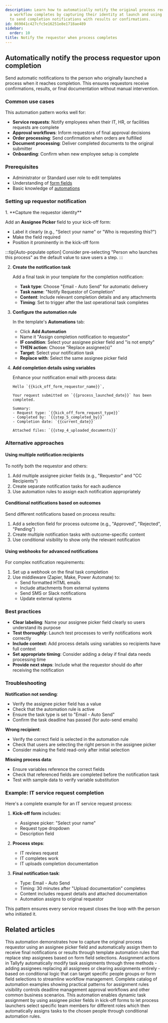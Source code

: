 ```yaml
---
description: Learn how to automatically notify the original process requestor when
  a workflow completes by capturing their identity at launch and using automations
  to send completion notifications with results or confirmations.
id: 869041c427cfc5e16251e8e1718ae489
sidebar:
  order: 10
title: Notify the requestor when process completes
---
```



## Automatically notify the process requestor upon completion

Send automatic notifications to the person who originally launched a process when it reaches completion. This ensures requestors receive confirmations, results, or final documentation without manual intervention.

### Common use cases

This automation pattern works well for:
- **Service requests**: Notify employees when their IT, HR, or facilities requests are complete
- **Approval workflows**: Inform requestors of final approval decisions
- **Order processing**: Send confirmation when orders are fulfilled
- **Document processing**: Deliver completed documents to the original submitter
- **Onboarding**: Confirm when new employee setup is complete

### Prerequisites

- Administrator or Standard user role to edit templates
- Understanding of [form fields](/products/pro/tracking-and-tasks/tasks/what-are-form-fields-in-tallyfy/)
- Basic knowledge of [automations](/products/pro/documenting/templates/automations/)

### Setting up requestor notification

<Steps>
1. **Capture the requestor identity**
   
   Add an **Assignee Picker** field to your kick-off form:
   - Label it clearly (e.g., "Select your name" or "Who is requesting this?")
   - Make the field required
   - Position it prominently in the kick-off form
   
   :::tip[Auto-populate option]
   Consider pre-selecting "Person who launches this process" as the default value to save users a step.
   :::

2. **Create the notification task**
   
   Add a final task in your template for the completion notification:
   - **Task type**: Choose "Email - Auto Send" for automatic delivery
   - **Task name**: "Notify Requestor of Completion"
   - **Content**: Include relevant completion details and any attachments
   - **Timing**: Set to trigger after the last operational task completes

3. **Configure the automation rule**
   
   In the template's **Automations** tab:
   - Click **Add Automation**
   - Name it "Assign completion notification to requestor"
   - **IF condition**: Select your assignee picker field and "is not empty"
   - **THEN action**: Choose "Replace assignee(s)"
   - **Target**: Select your notification task
   - **Replace with**: Select the same assignee picker field

4. **Add completion details using variables**
   
   Enhance your notification email with process data:
   ```
   Hello `{{kick_off_form_requestor_name}}`,
   
   Your request submitted on `{{process_launched_date}}` has been completed.
   
   Summary:
   - Request type: `{{kick_off_form_request_type}}`
   - Completed by: `{{step_5_completed_by}}`
   - Completion date: `{{current_date}}`
   
   Attached files: `{{step_4_uploaded_documents}}`
   ```
</Steps>

### Alternative approaches

#### Using multiple notification recipients

To notify both the requestor and others:
1. Add multiple assignee picker fields (e.g., "Requestor" and "CC Recipients")
2. Create separate notification tasks for each audience
3. Use automation rules to assign each notification appropriately

#### Conditional notifications based on outcomes

Send different notifications based on process results:
1. Add a selection field for process outcome (e.g., "Approved", "Rejected", "Pending")
2. Create multiple notification tasks with outcome-specific content
3. Use conditional visibility to show only the relevant notification

#### Using webhooks for advanced notifications

For complex notification requirements:
1. Set up a webhook on the final task completion
2. Use middleware (Zapier, Make, Power Automate) to:
   - Send formatted HTML emails
   - Include attachments from external systems
   - Send SMS or Slack notifications
   - Update external systems

### Best practices

- **Clear labeling**: Name your assignee picker field clearly so users understand its purpose
- **Test thoroughly**: Launch test processes to verify notifications work correctly
- **Include context**: Add process details using variables so recipients have full context
- **Set appropriate timing**: Consider adding a delay if final data needs processing time
- **Provide next steps**: Include what the requestor should do after receiving the notification

### Troubleshooting

**Notification not sending**:
- Verify the assignee picker field has a value
- Check that the automation rule is active
- Ensure the task type is set to "Email - Auto Send"
- Confirm the task deadline has passed (for auto-send emails)

**Wrong recipient**:
- Verify the correct field is selected in the automation rule
- Check that users are selecting the right person in the assignee picker
- Consider making the field read-only after initial selection

**Missing process data**:
- Ensure variables reference the correct fields
- Check that referenced fields are completed before the notification task
- Test with sample data to verify variable substitution

### Example: IT service request completion

Here's a complete example for an IT service request process:

1. **Kick-off form** includes:
   - Assignee picker: "Select your name"
   - Request type dropdown
   - Description field

2. **Process steps**:
   - IT reviews request
   - IT completes work
   - IT uploads completion documentation

3. **Final notification task**:
   - Type: Email - Auto Send
   - Timing: 30 minutes after "Upload documentation" completes
   - Content includes request details and attached documentation
   - Automation assigns to original requestor

This pattern ensures every service request closes the loop with the person who initiated it.


## Related articles
<CardGrid>
<LinkTitleCard header="<b>Examples > Automatically assign a step to the original process requestor</b>" href="/products/pro/documenting/templates/automations/examples/assign-step-to-requestor/" > This automation demonstrates how to capture the original process requestor using an assignee picker field and automatically assign them to receive final notifications or results through template automation rules that replace step assignees based on form field selections. </LinkTitleCard>
<LinkTitleCard header="<b>Actions > Automate task assignments</b>" href="/products/pro/documenting/templates/automations/actions/asignment-actions/" > Assignment actions in Tallyfy automatically modify task assignments through three methods - adding assignees replacing all assignees or clearing assignments entirely - based on conditional logic that can target specific people groups or form field selections to streamline workflow management. </LinkTitleCard>
<LinkTitleCard header="<b>Automations > Examples</b>" href="/products/pro/documenting/templates/automations/examples/" > Complete catalog of automation examples showing practical patterns for assignment rules visibility controls deadline management approval workflows and other common business scenarios. </LinkTitleCard>
<LinkTitleCard header="<b>Examples > Dynamic member assignment from kick-off forms</b>" href="/products/pro/documenting/templates/automations/examples/dynamic-member-assignment-from-kickoff/" > This automation enables dynamic task assignment by using assignee picker fields in kick-off forms to let process launchers select specific team members for different roles which then automatically assigns tasks to the chosen people through conditional automation rules. </LinkTitleCard>
</CardGrid>